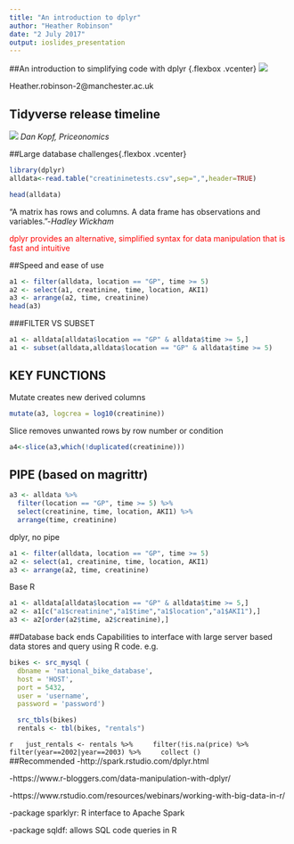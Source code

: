 ---
title: "An introduction to dplyr"
author: "Heather Robinson"
date: "2 July 2017"
output: ioslides_presentation
---

##An introduction to simplifying code with dplyr {.flexbox .vcenter}
![](C:/Users/mqbpjhr4/Pictures/dplyr.jpg)



Heather.robinson-2@manchester.ac.uk

## Tidyverse release timeline
![](C:/Users/mqbpjhr4/Pictures/timeline.jpg)
*Dan Kopf, Priceonomics*

##Large database challenges{.flexbox .vcenter}
```{r, echo=FALSE,message=FALSE}
library(dplyr)
alldata<-read.table("creatininetests.csv",sep=",",header=TRUE)
```
```{r, message=FALSE}
head(alldata)
```

"A matrix has rows and columns. A data frame has observations and variables."-*Hadley Wickham*

<span style="color:red">dplyr provides an alternative, simplified syntax for data manipulation that is fast and intuitive</span>

##Speed and ease of use
```{r}
a1 <- filter(alldata, location == "GP", time >= 5)
a2 <- select(a1, creatinine, time, location, AKI1)
a3 <- arrange(a2, time, creatinine)
head(a3)
```
###FILTER VS SUBSET
```{r}
a1 <- alldata[alldata$location == "GP" & alldata$time >= 5,]
a1 <- subset(alldata,alldata$location == "GP" & alldata$time >= 5)
```

## KEY FUNCTIONS 
Mutate creates new derived columns
```{r,message==FALSE}
mutate(a3, logcrea = log10(creatinine))
```
Slice removes unwanted rows by row number or condition
```{r,message=FALSE}
a4<-slice(a3,which(!duplicated(creatinine)))
```

## PIPE (based on magrittr)
```{r}
a3 <- alldata %>%
  filter(location == "GP", time >= 5) %>%
  select(creatinine, time, location, AKI1) %>%
  arrange(time, creatinine)
```
dplyr, no pipe
```{r}
a1 <- filter(alldata, location == "GP", time >= 5)
a2 <- select(a1, creatinine, time, location, AKI1)
a3 <- arrange(a2, time, creatinine)
```
Base R
```{r}
a1 <- alldata[alldata$location == "GP" & alldata$time >= 5,]
a2 <- a1[c("a1$creatinine","a1$time","a1$location","a1$AKI1"),]
a3 <- a2[order(a2$time, a2$creatinine),]
```
##Database back ends
Capabilities to interface with large server based data stores and query using R code.
e.g.
```{r,eval=FALSE}
bikes <- src_mysql (
  dbname = 'national_bike_database',
  host = 'HOST',
  port = 5432,
  user = 'username',
  password = 'password')
```

```{r,eval=FALSE}
  src_tbls(bikes)
  rentals <- tbl(bikes, "rentals")
```

```{r,eval=FALSE} 
  just_rentals <- rentals %>%
    filter(!is.na(price) %>%
    filter(year==2002|year==2003) %>%
    collect ()
    ```  
##Recommended
-http://spark.rstudio.com/dplyr.html

-https://www.r-bloggers.com/data-manipulation-with-dplyr/

-https://www.rstudio.com/resources/webinars/working-with-big-data-in-r/

-package sparklyr: R interface to Apache Spark
  
-package sqldf: allows SQL code queries in R